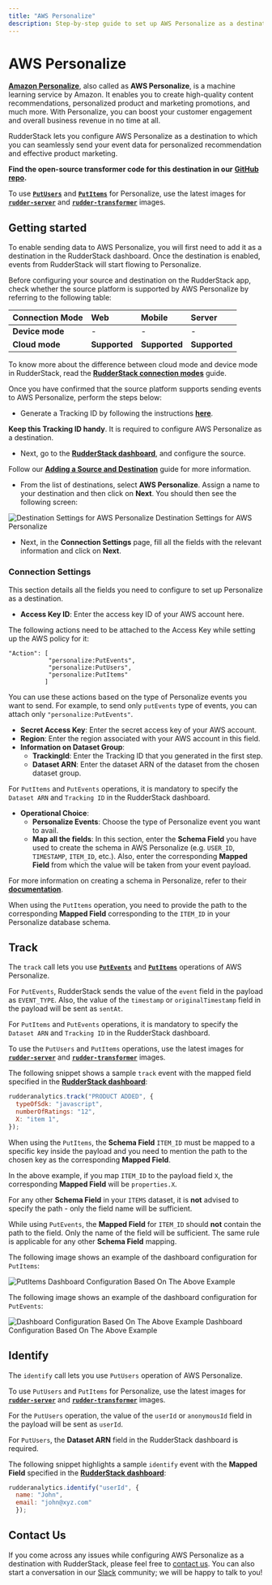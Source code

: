 ```yaml
---
title: "AWS Personalize"
description: Step-by-step guide to set up AWS Personalize as a destination in RudderStack.
---
```


# AWS Personalize

[**Amazon Personalize**](https://aws.amazon.com/personalize/), also called as **AWS Personalize**, is a machine learning service by Amazon. It enables you to create high-quality content recommendations, personalized product and marketing promotions, and much more. With Personalize, you can boost your customer engagement and overall business revenue in no time at all.

RudderStack lets you configure AWS Personalize as a destination to which you can seamlessly send your event data for personalized recommendation and effective product marketing.

<div class="successBlock">

**Find the open-source transformer code for this destination in our** [**GitHub repo**](https://github.com/rudderlabs/rudder-transformer/tree/master/v0/destinations/personalize)**.**
</div>

<div class="infoBlock">

To use [**`PutUsers`**](https://docs.aws.amazon.com/personalize/latest/dg/API_UBS_PutUsers.html) and [**`PutItems`**](https://docs.aws.amazon.com/personalize/latest/dg/API_UBS_PutItems.html) for Personalize, use the latest images for [**`rudder-server`**](https://github.com/rudderlabs/rudder-server) and [**`rudder-transformer`**](https://github.com/rudderlabs/rudder-transformer) images.
</div>

## Getting started

To enable sending data to AWS Personalize, you will first need to add it as a destination in the RudderStack dashboard. Once the destination is enabled, events from RudderStack will start flowing to Personalize.

Before configuring your source and destination on the RudderStack app, check whether the source platform is supported by AWS Personalize by referring to the following table:

| **Connection Mode** | **Web** | **Mobile** | **Server** |
| :--- | :--- | :--- | :--- |
| **Device mode** | - | - | - |
| **Cloud mode** | **Supported** | **Supported** | **Supported** |

<div class="infoBlock">

To know more about the difference between cloud mode and device mode in RudderStack, read the [**RudderStack connection modes**](https://rudderstack.com/docs/connections/rudderstack-connection-modes/) guide.
</div>

Once you have confirmed that the source platform supports sending events to AWS Personalize, perform the steps below:

* Generate a Tracking ID by following the instructions [**here**](https://github.com/rudderlabs/rudder-transformer/tree/destination_personalize/v0/personalize/scripts).

<div class="successBlock">

**Keep this Tracking ID handy**. It is required to configure AWS Personalize as a destination.
</div>

* Next, go to the [**RudderStack dashboard**](https://app.rudderstack.com/), and configure the source.

<div class="infoBlock">

Follow our [**Adding a Source and Destination**](https://rudderstack.com/docs/connections/adding-source-and-destination-rudderstack/) guide for more information.
</div>

* From the list of destinations, select **AWS Personalize**. Assign a name to your destination and then click on **Next**. You should then see the following screen:

<!--![Destination Settings for AWS Personalize](../../.gitbook/assets/personalize.png)-->

<img src="../../assets/personalize.png" alt="Destination Settings for AWS Personalize" />
<span class="imageTitle">Destination Settings for AWS Personalize</span>

* Next, in the **Connection Settings** page, fill all the fields with the relevant information and click on **Next**.

### Connection Settings

This section details all the fields you need to configure to set up Personalize as a destination.

* **Access Key ID**: Enter the access key ID of your AWS account here.

<div class="infoBlock">

The following actions need to be attached to the Access Key while setting up the AWS policy for it:

```text
"Action": [
           "personalize:PutEvents",
           "personalize:PutUsers",
           "personalize:PutItems"
          ]
```

You can use these actions based on the type of Personalize events you want to send. For example, to send only `putEvents` type of events, you can attach only `"personalize:PutEvents"`.
</div>

* **Secret Access Key**: Enter the secret access key of your AWS account.
* **Region**: Enter the region associated with your AWS account in this field.
* **Information on Dataset Group**:
  * **TrackingId**: Enter the Tracking ID that you generated in the first step.
  * **Dataset ARN**: Enter the dataset ARN of the dataset from the chosen dataset group.

<div class="warningBlock">

For `PutItems` and `PutEvents` operations, it is mandatory to specify the `Dataset ARN` and `Tracking ID` in the RudderStack dashboard.
</div>

* **Operational Choice**:
  * **Personalize Events**: Choose the type of Personalize event you want to avail.
  * **Map all the fields**: In this section, enter the **Schema Field** you have used to create the schema in AWS Personalize \(e.g. `USER_ID`, `TIMESTAMP`, `ITEM_ID`, etc.\). Also, enter the corresponding **Mapped Field** from which the value will be taken from your event payload.

<div class="infoBlock">

For more information on creating a schema in Personalize, refer to their [**documentation**](https://docs.aws.amazon.com/personalize/latest/dg/data-prep-creating-datasets.html).
</div>

<div class="infoBlock">

When using the `PutItems` operation, you need to provide the path to the corresponding **Mapped Field** corresponding to the `ITEM_ID` in your Personalize database schema.
</div>

## Track

The `track` call lets you use [**`PutEvents`**](https://docs.aws.amazon.com/personalize/latest/dg/API_UBS_PutEvents.html) and [**`PutItems`**](https://docs.aws.amazon.com/personalize/latest/dg/API_UBS_PutItems.html) operations of AWS Personalize.

<div class="infoBlock">

For `PutEvents`, RudderStack sends the value of the `event` field in the payload as `EVENT_TYPE`. Also, the value of the `timestamp` or `originalTimestamp` field in the payload will be sent as `sentAt`.
</div>

<div class="infoBlock">

For `PutItems` and `PutEvents` operations, it is mandatory to specify the `Dataset ARN` and `Tracking ID` in the RudderStack dashboard.
</div>

<div class="infoBlock">

To use the `PutUsers` and `PutItems` operations, use the latest images for [**`rudder-server`**](https://github.com/rudderlabs/rudder-server) and [**`rudder-transformer`**](https://github.com/rudderlabs/rudder-transformer) images.
</div>

The following snippet shows a sample `track` event with the mapped field specified in the [**RudderStack dashboard**](https://app.rudderstack.com/):

```javascript
rudderanalytics.track("PRODUCT ADDED", {
  typeOfSdk: "javascript",
  numberOfRatings: "12",
  X: "item 1",
});
```

<div class="infoBlock">

When using the `PutItems`, the **Schema Field** `ITEM_ID` must be mapped to a specific key inside the payload and you need to mention the path to the chosen key as the corresponding **Mapped Field**.
</div>

In the above example, if you map `ITEM_ID` to the payload field `X`, the corresponding **Mapped Field** will be `properties.X`.

<div class="infoBlock">

For any other **Schema Field** in your `ITEMS` dataset, it is **not** advised to specify the path - only the field name will be sufficient.
</div>

<div class="warningBlock">

While using `PutEvents`, the **Mapped Field** for `ITEM_ID` should **not** contain the path to the field. Only the name of the field will be sufficient. The same rule is applicable for any other **Schema Field** mapping.
</div>

The following image shows an example of the dashboard configuration for `PutItems`:

<!--![Dashboard Configuration Based On The Above Example](../../.gitbook/assets/putItems.png)-->

<img src="../../assets/putItems.png" alt="PutItems" />
<span class="imageTitle">Dashboard Configuration Based On The Above Example</span>

The following image shows an example of the dashboard configuration for `PutEvents`:

<!--![Dashboard Configuration Based On The Above Example](../../.gitbook/assets/putEvents.png)-->

<img src="../../assets/putEvents.png" alt="Dashboard Configuration Based On The Above Example" />
<span class="imageTitle">Dashboard Configuration Based On The Above Example</span>

## Identify

The `identify` call lets you use `PutUsers` operation of AWS Personalize.

<div class="infoBlock">

To use `PutUsers` and `PutItems` for Personalize, use the latest images for [**`rudder-server`**](https://github.com/rudderlabs/rudder-server) and [**`rudder-transformer`**](https://github.com/rudderlabs/rudder-transformer) images.
</div>

<div class="infoBlock">

For the `PutUsers` operation, the value of the `userId` or `anonymousId` field in the payload will be sent as `userId`.
</div>

<div class="infoBlock">

For `PutUsers`, the **Dataset ARN** field in the RudderStack dashboard is required.
</div>

The following snippet highlights a sample `identify` event with the **Mapped Field** specified in the [**RudderStack dashboard**](https://app.rudderstack.com/):

```javascript
rudderanalytics.identify("userId", {
  name: "John",
  email: "john@xyz.com"
  });
```

## Contact Us

If you come across any issues while configuring AWS Personalize as a destination with RudderStack, please feel free to [contact us](mailto:%20docs@rudderstack.com). You can also start a conversation in our [Slack](https://rudderstack.com/join-rudderstack-slack-community) community; we will be happy to talk to you!
